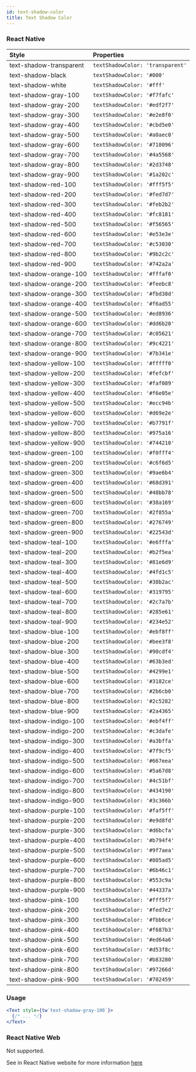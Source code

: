 ```yaml
---
id: text-shadow-color
title: Text Shadow Color
---
```


### React Native

<div style={{ overflow: 'scroll', maxHeight: '500px', border: '1px solid var(--ifm-table-border-color)'}}>

| Style                   | Properties                       |
| :---------------------- | :------------------------------- |
| text-shadow-transparent | `textShadowColor: 'transparent'` |
| text-shadow-black       | `textShadowColor: '#000'`        |
| text-shadow-white       | `textShadowColor: '#fff'`        |
| text-shadow-gray-100    | `textShadowColor: '#f7fafc'`     |
| text-shadow-gray-200    | `textShadowColor: '#edf2f7'`     |
| text-shadow-gray-300    | `textShadowColor: '#e2e8f0'`     |
| text-shadow-gray-400    | `textShadowColor: '#cbd5e0'`     |
| text-shadow-gray-500    | `textShadowColor: '#a0aec0'`     |
| text-shadow-gray-600    | `textShadowColor: '#718096'`     |
| text-shadow-gray-700    | `textShadowColor: '#4a5568'`     |
| text-shadow-gray-800    | `textShadowColor: '#2d3748'`     |
| text-shadow-gray-900    | `textShadowColor: '#1a202c'`     |
| text-shadow-red-100     | `textShadowColor: '#fff5f5'`     |
| text-shadow-red-200     | `textShadowColor: '#fed7d7'`     |
| text-shadow-red-300     | `textShadowColor: '#feb2b2'`     |
| text-shadow-red-400     | `textShadowColor: '#fc8181'`     |
| text-shadow-red-500     | `textShadowColor: '#f56565'`     |
| text-shadow-red-600     | `textShadowColor: '#e53e3e'`     |
| text-shadow-red-700     | `textShadowColor: '#c53030'`     |
| text-shadow-red-800     | `textShadowColor: '#9b2c2c'`     |
| text-shadow-red-900     | `textShadowColor: '#742a2a'`     |
| text-shadow-orange-100  | `textShadowColor: '#fffaf0'`     |
| text-shadow-orange-200  | `textShadowColor: '#feebc8'`     |
| text-shadow-orange-300  | `textShadowColor: '#fbd38d'`     |
| text-shadow-orange-400  | `textShadowColor: '#f6ad55'`     |
| text-shadow-orange-500  | `textShadowColor: '#ed8936'`     |
| text-shadow-orange-600  | `textShadowColor: '#dd6b20'`     |
| text-shadow-orange-700  | `textShadowColor: '#c05621'`     |
| text-shadow-orange-800  | `textShadowColor: '#9c4221'`     |
| text-shadow-orange-900  | `textShadowColor: '#7b341e'`     |
| text-shadow-yellow-100  | `textShadowColor: '#fffff0'`     |
| text-shadow-yellow-200  | `textShadowColor: '#fefcbf'`     |
| text-shadow-yellow-300  | `textShadowColor: '#faf089'`     |
| text-shadow-yellow-400  | `textShadowColor: '#f6e05e'`     |
| text-shadow-yellow-500  | `textShadowColor: '#ecc94b'`     |
| text-shadow-yellow-600  | `textShadowColor: '#d69e2e'`     |
| text-shadow-yellow-700  | `textShadowColor: '#b7791f'`     |
| text-shadow-yellow-800  | `textShadowColor: '#975a16'`     |
| text-shadow-yellow-900  | `textShadowColor: '#744210'`     |
| text-shadow-green-100   | `textShadowColor: '#f0fff4'`     |
| text-shadow-green-200   | `textShadowColor: '#c6f6d5'`     |
| text-shadow-green-300   | `textShadowColor: '#9ae6b4'`     |
| text-shadow-green-400   | `textShadowColor: '#68d391'`     |
| text-shadow-green-500   | `textShadowColor: '#48bb78'`     |
| text-shadow-green-600   | `textShadowColor: '#38a169'`     |
| text-shadow-green-700   | `textShadowColor: '#2f855a'`     |
| text-shadow-green-800   | `textShadowColor: '#276749'`     |
| text-shadow-green-900   | `textShadowColor: '#22543d'`     |
| text-shadow-teal-100    | `textShadowColor: '#e6fffa'`     |
| text-shadow-teal-200    | `textShadowColor: '#b2f5ea'`     |
| text-shadow-teal-300    | `textShadowColor: '#81e6d9'`     |
| text-shadow-teal-400    | `textShadowColor: '#4fd1c5'`     |
| text-shadow-teal-500    | `textShadowColor: '#38b2ac'`     |
| text-shadow-teal-600    | `textShadowColor: '#319795'`     |
| text-shadow-teal-700    | `textShadowColor: '#2c7a7b'`     |
| text-shadow-teal-800    | `textShadowColor: '#285e61'`     |
| text-shadow-teal-900    | `textShadowColor: '#234e52'`     |
| text-shadow-blue-100    | `textShadowColor: '#ebf8ff'`     |
| text-shadow-blue-200    | `textShadowColor: '#bee3f8'`     |
| text-shadow-blue-300    | `textShadowColor: '#90cdf4'`     |
| text-shadow-blue-400    | `textShadowColor: '#63b3ed'`     |
| text-shadow-blue-500    | `textShadowColor: '#4299e1'`     |
| text-shadow-blue-600    | `textShadowColor: '#3182ce'`     |
| text-shadow-blue-700    | `textShadowColor: '#2b6cb0'`     |
| text-shadow-blue-800    | `textShadowColor: '#2c5282'`     |
| text-shadow-blue-900    | `textShadowColor: '#2a4365'`     |
| text-shadow-indigo-100  | `textShadowColor: '#ebf4ff'`     |
| text-shadow-indigo-200  | `textShadowColor: '#c3dafe'`     |
| text-shadow-indigo-300  | `textShadowColor: '#a3bffa'`     |
| text-shadow-indigo-400  | `textShadowColor: '#7f9cf5'`     |
| text-shadow-indigo-500  | `textShadowColor: '#667eea'`     |
| text-shadow-indigo-600  | `textShadowColor: '#5a67d8'`     |
| text-shadow-indigo-700  | `textShadowColor: '#4c51bf'`     |
| text-shadow-indigo-800  | `textShadowColor: '#434190'`     |
| text-shadow-indigo-900  | `textShadowColor: '#3c366b'`     |
| text-shadow-purple-100  | `textShadowColor: '#faf5ff'`     |
| text-shadow-purple-200  | `textShadowColor: '#e9d8fd'`     |
| text-shadow-purple-300  | `textShadowColor: '#d6bcfa'`     |
| text-shadow-purple-400  | `textShadowColor: '#b794f4'`     |
| text-shadow-purple-500  | `textShadowColor: '#9f7aea'`     |
| text-shadow-purple-600  | `textShadowColor: '#805ad5'`     |
| text-shadow-purple-700  | `textShadowColor: '#6b46c1'`     |
| text-shadow-purple-800  | `textShadowColor: '#553c9a'`     |
| text-shadow-purple-900  | `textShadowColor: '#44337a'`     |
| text-shadow-pink-100    | `textShadowColor: '#fff5f7'`     |
| text-shadow-pink-200    | `textShadowColor: '#fed7e2'`     |
| text-shadow-pink-300    | `textShadowColor: '#fbb6ce'`     |
| text-shadow-pink-400    | `textShadowColor: '#f687b3'`     |
| text-shadow-pink-500    | `textShadowColor: '#ed64a6'`     |
| text-shadow-pink-600    | `textShadowColor: '#d53f8c'`     |
| text-shadow-pink-700    | `textShadowColor: '#b83280'`     |
| text-shadow-pink-800    | `textShadowColor: '#97266d'`     |
| text-shadow-pink-900    | `textShadowColor: '#702459'`     |

</div>

### Usage

<!-- prettier-ignore-start -->
```jsx
<Text style={tw`text-shadow-gray-100`}>
  {/* ... */}
</Text>
```
<!-- prettier-ignore-end -->

### React Native Web

Not supported.

See in React Native website for more information [here](https://reactnative.dev/docs/text-style-props#textshadowcolor)
